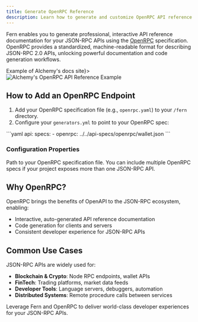 ```yaml
---
title: Generate OpenRPC Reference
description: Learn how to generate and customize OpenRPC API reference documentation
---
```


Fern enables you to generate professional, interactive API reference documentation for your JSON-RPC APIs using the [OpenRPC](https://open-rpc.org/) specification. OpenRPC provides a standardized, machine-readable format for describing JSON-RPC 2.0 APIs, unlocking powerful documentation and code generation workflows.

<Frame caption={<a href="https://www.alchemy.com/docs/data/nft-api/api-reference/nft-ownership-endpoints/get-nf-ts-for-owner-v-3">Example of Alchemy's docs site</a>}>
  <img src="./alchemy-openrpc.png" alt="Alchemy's OpenRPC API Reference Example" />
</Frame>

## How to Add an OpenRPC Endpoint

1. Add your OpenRPC specification file (e.g., `openrpc.yaml`) to your `/fern` directory.
2. Configure your `generators.yml` to point to your OpenRPC spec:

<CodeBlock title='generators.yml'>
  ```yaml
  api:
    specs:
      - openrpc: ../../api-specs/openrpc/wallet.json
  ```
</CodeBlock>

### Configuration Properties

<ParamField path="api.specs[].openrpc" required>
  Path to your OpenRPC specification file. You can include multiple OpenRPC specs if your project exposes more than one JSON-RPC API.
</ParamField>

## Why OpenRPC?

OpenRPC brings the benefits of OpenAPI to the JSON-RPC ecosystem, enabling:
- Interactive, auto-generated API reference documentation
- Code generation for clients and servers
- Consistent developer experience for JSON-RPC APIs

## Common Use Cases

JSON-RPC APIs are widely used for:
- **Blockchain & Crypto**: Node RPC endpoints, wallet APIs
- **FinTech**: Trading platforms, market data feeds
- **Developer Tools**: Language servers, debuggers, automation
- **Distributed Systems**: Remote procedure calls between services

Leverage Fern and OpenRPC to deliver world-class developer experiences for your JSON-RPC APIs.